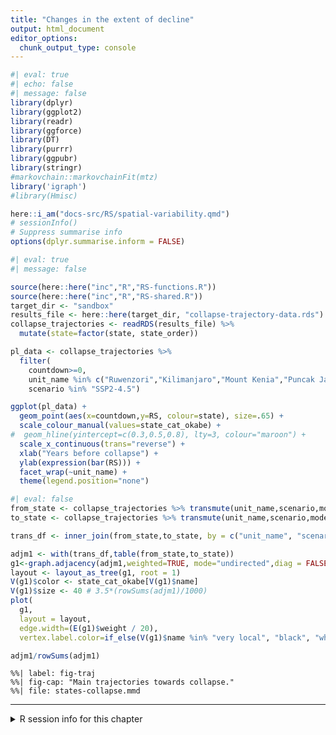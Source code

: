```yaml
---
title: "Changes in the extent of decline"
output: html_document
editor_options: 
  chunk_output_type: console
---
```




```r
#| eval: true
#| echo: false
#| message: false
library(dplyr)
library(ggplot2)
library(readr)
library(ggforce)
library(DT)
library(purrr)
library(ggpubr)
library(stringr)
#markovchain::markovchainFit(mtz)
library('igraph')
#library(Hmisc)

here::i_am("docs-src/RS/spatial-variability.qmd")
# sessionInfo()
# Suppress summarise info
options(dplyr.summarise.inform = FALSE)
```

```r
#| eval: true
#| message: false

source(here::here("inc","R","RS-functions.R"))
source(here::here("inc","R","RS-shared.R"))
target_dir <- "sandbox"
results_file <- here::here(target_dir, "collapse-trajectory-data.rds")
collapse_trajectories <- readRDS(results_file) %>%
  mutate(state=factor(state, state_order))
```

```r
pl_data <- collapse_trajectories %>%
  filter(
    countdown>=0, 
    unit_name %in% c("Ruwenzori","Kilimanjaro","Mount Kenia","Puncak Jaya","Sierra Nevada de Santa Marta", "Cordillera de Merida"),
    scenario %in% "SSP2-4.5")

ggplot(pl_data) +
  geom_point(aes(x=countdown,y=RS, colour=state), size=.65) +
  scale_colour_manual(values=state_cat_okabe) +
#  geom_hline(yintercept=c(0.3,0.5,0.8), lty=3, colour="maroon") +
  scale_x_continuous(trans="reverse") +
  xlab("Years before collapse") +
  ylab(expression(bar(RS))) +
  facet_wrap(~unit_name) +
  theme(legend.position="none")

```

```r
#| eval: false
from_state <- collapse_trajectories %>% transmute(unit_name,scenario,model_nr,bind_year=year+1,from_state=state)
to_state <- collapse_trajectories %>% transmute(unit_name,scenario,model_nr,bind_year=year,to_state=state)

trans_df <- inner_join(from_state,to_state, by = c("unit_name", "scenario", "model_nr","bind_year"))

adjm1 <- with(trans_df,table(from_state,to_state))
g1<-graph.adjacency(adjm1,weighted=TRUE, mode="undirected",diag = FALSE)
layout <- layout_as_tree(g1, root = 1)
V(g1)$color <- state_cat_okabe[V(g1)$name]
V(g1)$size <- 40 # 3.5*(rowSums(adjm1)/1000)
plot(
  g1, 
  layout = layout, 
  edge.width=(E(g1)$weight / 20),
  vertex.label.color=if_else(V(g1)$name %in% "very local", "black", "white"))

adjm1/rowSums(adjm1)

```

```mermaid
%%| label: fig-traj
%%| fig-cap: "Main trajectories towards collapse."
%%| file: states-collapse.mmd
```



----

<details><summary>R session info for this chapter </summary>

```r
sessionInfo()
```
</details>